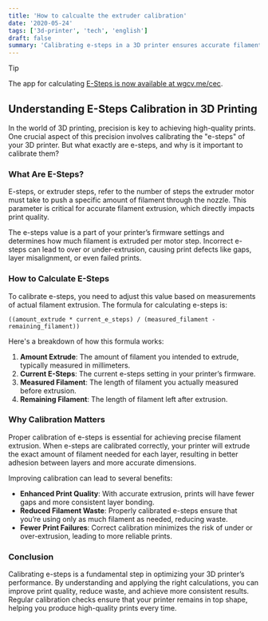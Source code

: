 ```yaml
---
title: 'How to calcualte the extruder calibration'
date: '2020-05-24'
tags: ['3d-printer', 'tech', 'english']
draft: false
summary: 'Calibrating e-steps in a 3D printer ensures accurate filament extrusion, which improves print quality and reduces waste. By adjusting e-steps using the formula provided, you can achieve better print precision and fewer print failures.'
---
```


> [!TIP]
> The app for calculating [E-Steps is now available at wgcv.me/cec](/cec).

## Understanding E-Steps Calibration in 3D Printing

In the world of 3D printing, precision is key to achieving high-quality prints. One crucial aspect of this precision involves calibrating the "e-steps" of your 3D printer. But what exactly are e-steps, and why is it important to calibrate them?

### What Are E-Steps?

E-steps, or extruder steps, refer to the number of steps the extruder motor must take to push a specific amount of filament through the nozzle. This parameter is critical for accurate filament extrusion, which directly impacts print quality.

The e-steps value is a part of your printer’s firmware settings and determines how much filament is extruded per motor step. Incorrect e-steps can lead to over or under-extrusion, causing print defects like gaps, layer misalignment, or even failed prints.

### How to Calculate E-Steps

To calibrate e-steps, you need to adjust this value based on measurements of actual filament extrusion. The formula for calculating e-steps is:

```
((amount_extrude * current_e_steps) / (measured_filament - remaining_filament))
```

Here's a breakdown of how this formula works:

1. **Amount Extrude**: The amount of filament you intended to extrude, typically measured in millimeters.
2. **Current E-Steps**: The current e-steps setting in your printer’s firmware.
3. **Measured Filament**: The length of filament you actually measured before extrusion.
4. **Remaining Filament**: The length of filament left after extrusion.

### Why Calibration Matters

Proper calibration of e-steps is essential for achieving precise filament extrusion. When e-steps are calibrated correctly, your printer will extrude the exact amount of filament needed for each layer, resulting in better adhesion between layers and more accurate dimensions.

Improving calibration can lead to several benefits:

- **Enhanced Print Quality**: With accurate extrusion, prints will have fewer gaps and more consistent layer bonding.
- **Reduced Filament Waste**: Properly calibrated e-steps ensure that you’re using only as much filament as needed, reducing waste.
- **Fewer Print Failures**: Correct calibration minimizes the risk of under or over-extrusion, leading to more reliable prints.

### Conclusion

Calibrating e-steps is a fundamental step in optimizing your 3D printer’s performance. By understanding and applying the right calculations, you can improve print quality, reduce waste, and achieve more consistent results. Regular calibration checks ensure that your printer remains in top shape, helping you produce high-quality prints every time.
